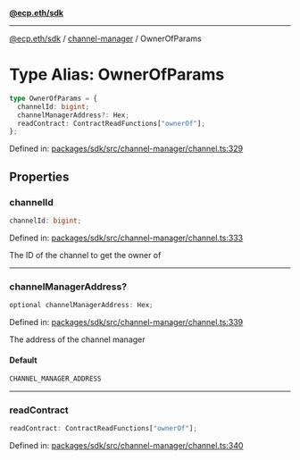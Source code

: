 [**@ecp.eth/sdk**](../../index.mdx)

***

[@ecp.eth/sdk](/sdk-reference/index.mdx) / [channel-manager](/sdk-reference/channel-manager/index.mdx) / OwnerOfParams

# Type Alias: OwnerOfParams

```ts
type OwnerOfParams = {
  channelId: bigint;
  channelManagerAddress?: Hex;
  readContract: ContractReadFunctions["ownerOf"];
};
```

Defined in: [packages/sdk/src/channel-manager/channel.ts:329](https://github.com/ecp-eth/comments-monorepo/blob/main/packages/sdk/src/channel-manager/channel.ts#L329)

## Properties

### channelId

```ts
channelId: bigint;
```

Defined in: [packages/sdk/src/channel-manager/channel.ts:333](https://github.com/ecp-eth/comments-monorepo/blob/main/packages/sdk/src/channel-manager/channel.ts#L333)

The ID of the channel to get the owner of

***

### channelManagerAddress?

```ts
optional channelManagerAddress: Hex;
```

Defined in: [packages/sdk/src/channel-manager/channel.ts:339](https://github.com/ecp-eth/comments-monorepo/blob/main/packages/sdk/src/channel-manager/channel.ts#L339)

The address of the channel manager

#### Default

```ts
CHANNEL_MANAGER_ADDRESS
```

***

### readContract

```ts
readContract: ContractReadFunctions["ownerOf"];
```

Defined in: [packages/sdk/src/channel-manager/channel.ts:340](https://github.com/ecp-eth/comments-monorepo/blob/main/packages/sdk/src/channel-manager/channel.ts#L340)
